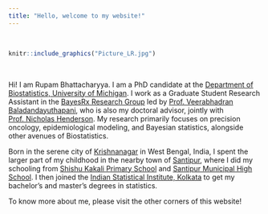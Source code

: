 ```yaml
---
title: "Hello, welcome to my website!"
---
```


<br>

```r
knitr::include_graphics("Picture_LR.jpg")
```

<br>

Hi! I am Rupam Bhattacharyya. I am a PhD candidate at the [Department of Biostatistics, University of Michigan](https://sph.umich.edu/biostat/). I work as a Graduate Student Research Assistant in the [BayesRx Research Group](http://bayesrx.com/) led by [Prof. Veerabhadran Baladandayuthapani](https://sph.umich.edu/faculty-profiles/baladandayuthapani-veerabhadran.html), who is also my doctoral advisor, jointly with [Prof. Nicholas Henderson](https://sph.umich.edu/faculty-profiles/henderson-nicholas.html). My research primarily focuses on precision oncology, epidemiological modeling, and Bayesian statistics, alongside other avenues of Biostatistics.

Born in the serene city of [Krishnanagar](https://en.wikipedia.org/wiki/Krishnanagar,_Nadia) in West Bengal, India, I spent the larger part of my childhood in the nearby town of [Santipur](https://en.wikipedia.org/wiki/Shantipur), where I did my schooling from [Shishu Kakali Primary School](https://www.facebook.com/smhs.santipur/) and [Santipur Municipal High School](https://www.facebook.com/smhs.santipur/). I then joined the [Indian Statistical Institute, Kolkata](https://www.isical.ac.in/) to get my bachelor's and master's degrees in statistics.

To know more about me, please visit the other corners of this website!